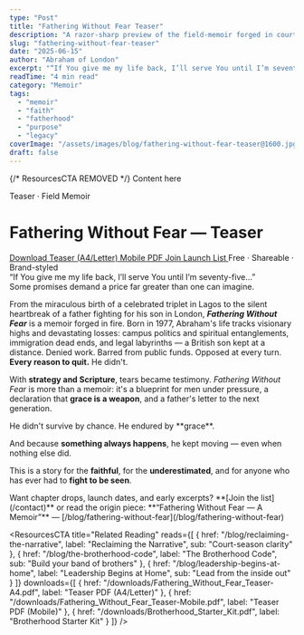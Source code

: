```yaml
---
type: "Post"
title: "Fathering Without Fear Teaser"
description: "A razor-sharp preview of the field-memoir forged in courts and prayer rooms—grace as a weapon, presence under pressure, and a father's refusal to disappear."
slug: "fathering-without-fear-teaser"
date: "2025-06-15"
author: "Abraham of London"
excerpt: "“If You give me my life back, I’ll serve You until I’m seventy-five…” Some promises demand a price greater than we imagine."
readTime: "4 min read"
category: "Memoir"
tags:
  - "memoir"
  - "faith"
  - "fatherhood"
  - "purpose"
  - "legacy"
coverImage: "/assets/images/blog/fathering-without-fear-teaser@1600.jpg"
draft: false
---
```


{/* ResourcesCTA REMOVED */}
<BrandFrame title="Legacy Tips" subtitle="Key Advice">
  Content here
</BrandFrame>

<HeroEyebrow>Teaser · Field Memoir</HeroEyebrow>

# Fathering Without Fear — Teaser

<div className="not-prose mt-4 mb-6 rounded-xl border border-lightGrey bg-warmWhite/70 p-4 shadow-card">
  <div className="flex flex-wrap items-center gap-3">
    <a href="/downloads/Fathering_Without_Fear_Teaser-A4.pdf" className="aol-btn rounded-full px-4 py-2"> Download Teaser (A4/Letter) </a>
    <a href="/downloads/Fathering_Without_Fear_Teaser-Mobile.pdf" className="rounded-full border border-lightGrey px-4 py-2 text-sm hover:bg-warmWhite"> Mobile PDF </a>
    <a href="/contact" className="rounded-full border border-lightGrey px-4 py-2 text-sm hover:bg-warmWhite"> Join Launch List </a>
    <span className="text-xs text-[color:var(--color-on-secondary)/0.6]">Free · Shareable · Brand-styled</span>
  </div>
</div>

<PullLine>
  “If You give me my life back, I’ll serve You until I’m seventy-five…” <br /> Some promises demand a price far greater than one can imagine.
</PullLine>

From the miraculous birth of a celebrated triplet in Lagos to the silent heartbreak of a father fighting for his son in London, **_Fathering Without Fear_** is a memoir forged in fire. Born in 1977, Abraham's life tracks visionary highs and devastating losses: campus politics and spiritual entanglements, immigration dead ends, and legal labyrinths — a British son kept at a distance. Denied work. Barred from public funds. Opposed at every turn. **Every reason to quit.** He didn't.

<Rule />

With **strategy and Scripture**, tears became testimony. *Fathering Without Fear* is more than a memoir: it's a blueprint for men under pressure, a declaration that **grace is a weapon**, and a father's letter to the next generation.

<PullLine subtle>
  He didn't survive by chance. He endured by **grace**.
</PullLine>

And because **something always happens**, he kept moving — even when nothing else did.

<Rule />

This is a story for the **faithful**, for the **underestimated**, and for anyone who has ever had to **fight to be seen**.

<Note tone="key" title="Stay in the loop">
  Want chapter drops, launch dates, and early excerpts? **[Join the list](/contact)** or read the origin piece: **“Fathering Without Fear — A Memoir”** — [/blog/fathering-without-fear](/blog/fathering-without-fear)
</Note>

<ResourcesCTA title="Related Reading" reads={[
  { href: "/blog/reclaiming-the-narrative", label: "Reclaiming the Narrative", sub: "Court-season clarity" },
  { href: "/blog/the-brotherhood-code", label: "The Brotherhood Code", sub: "Build your band of brothers" },
  { href: "/blog/leadership-begins-at-home", label: "Leadership Begins at Home", sub: "Lead from the inside out" }
]} downloads={[
  { href: "/downloads/Fathering_Without_Fear_Teaser-A4.pdf", label: "Teaser PDF (A4/Letter)" },
  { href: "/downloads/Fathering_Without_Fear_Teaser-Mobile.pdf", label: "Teaser PDF (Mobile)" },
  { href: "/downloads/Brotherhood_Starter_Kit.pdf", label: "Brotherhood Starter Kit" }
]} />

<ShareRow text="Fathering Without Fear — a field-memoir forged in courtrooms and prayer rooms. Read the teaser & grab the PDFs." hashtags="Fatherhood,Faith,Legacy" />


